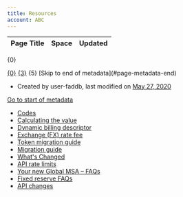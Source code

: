 ```yaml
---
title: Resources
account: ABC
---
```


<table class="aui"> <thead> <tr class="header"> <th class="search-result-title">Page Title</th> <th class="search-result-space">Space</th> <th class="search-result-date">Updated</th> </tr> </thead> </table> <p class="search-result-count">{0}</p> <tr class="search-result"> <td class="search-result-title"><a href="{1}" class="content-type-{2}"><span>{0}</span></a></td> <td class="search-result-space"><a class="space" href="/display/{4}/" title="{3}">{3}</a></td> <td class="search-result-date"><span class="date" title="{6}">{5}</span></td> </tr> [Skip to end of metadata](#page-metadata-end)

*   Created by user-faddb, last modified on [May 27, 2020](/pages/diffpagesbyversion.action?pageId=2785331&selectedPageVersions=1&selectedPageVersions=2 "Show changes")

[Go to start of metadata](#page-metadata-start)

*   [Codes](/display/DOCS/Codes)
*   [Calculating the value](/display/DOCS/Calculating+the+value)
*   [Dynamic billing descriptor](/display/DOCS/Dynamic+billing+descriptor)
*   [Exchange (FX) rate fee](/display/DOCS/Exchange+%28FX%29+rate+fee)
*   [Token migration guide](/display/DOCS/Token+migration+guide)
*   [Migration guide](/display/DOCS/Migration+guide)
*   [What's Changed](/display/DOCS/What%27s+Changed)
*   [API rate limits](/display/DOCS/API+rate+limits)
*   [Your new Global MSA – FAQs](/pages/viewpage.action?pageId=8488871)
*   [Fixed reserve FAQs](/display/DOCS/Fixed+reserve+FAQs)
*   [API changes](/display/DOCS/API+changes)
